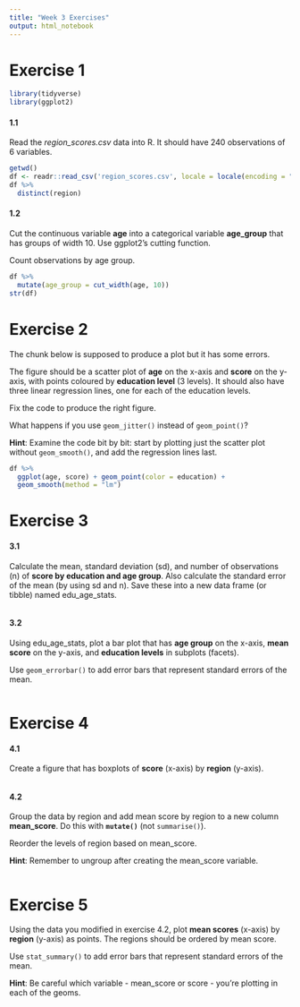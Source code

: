 ```yaml
---
title: "Week 3 Exercises"
output: html_notebook
---
```


# Exercise 1
```r
library(tidyverse)
library(ggplot2)
```
#### 1.1

Read the *region_scores.csv* data into R. It should have 240 observations of 6 variables.  

```r
getwd()
df <- readr::read_csv('region_scores.csv', locale = locale(encoding = "ISO-8859-1"))
df %>%
  distinct(region)
```


#### 1.2

Cut the continuous variable **age** into a categorical variable **age_group** that has groups of width 10. Use ggplot2's cutting function.  

Count observations by age group.

```r
df %>%
  mutate(age_group = cut_width(age, 10))
str(df)
```


# Exercise 2

The chunk below is supposed to produce a plot but it has some errors.  

The figure should be a scatter plot of **age** on the x-axis and **score** on the y-axis, with points coloured by **education level** (3 levels). It should also have three linear regression lines, one for each of the education levels.  

Fix the code to produce the right figure.  

What happens if you use `geom_jitter()` instead of `geom_point()`?  

**Hint**: Examine the code bit by bit: start by plotting just the scatter plot without `geom_smooth()`, and add the regression lines last.  

```r
df %>% 
  ggplot(age, score) + geom_point(color = education) + 
  geom_smooth(method = "lm")

```


# Exercise 3

#### 3.1

Calculate the mean, standard deviation (sd), and number of observations (n) of **score by education and age group**. Also calculate the standard error of the mean (by using sd and n). Save these into a new data frame (or tibble) named edu_age_stats.  

```r

```

#### 3.2

Using edu_age_stats, plot a bar plot that has **age group** on the x-axis, **mean score** on the y-axis, and **education levels** in subplots (facets).  

Use `geom_errorbar()` to add error bars that represent standard errors of the mean.  

```r

```


# Exercise 4

#### 4.1

Create a figure that has boxplots of **score** (x-axis) by **region** (y-axis).  

```r

```

#### 4.2

Group the data by region and add mean score by region to a new column **mean_score**. Do this with **`mutate()`** (not `summarise()`). 

Reorder the levels of region based on mean_score.  

**Hint**: Remember to ungroup after creating the mean_score variable.  

```r

```


# Exercise 5

Using the data you modified in exercise 4.2, plot **mean scores** (x-axis) by **region** (y-axis) as points. The regions should be ordered by mean score.  

Use `stat_summary()` to add error bars that represent standard errors of the mean.  

**Hint**: Be careful which variable - mean_score or score - you're plotting in each of the geoms.  

```r

```


